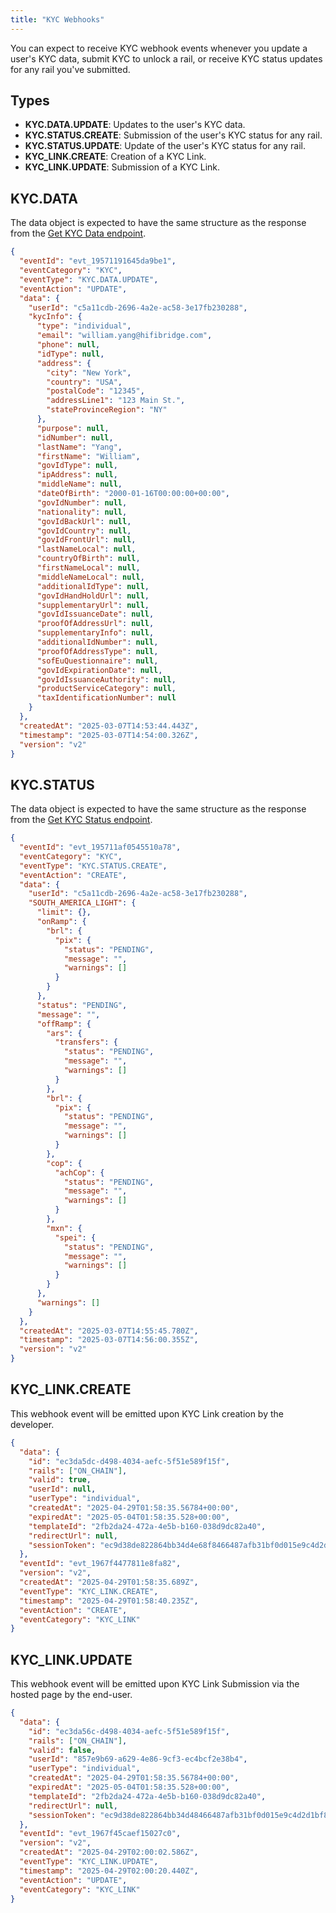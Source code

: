 ```yaml
---
title: "KYC Webhooks"
---
```


You can expect to receive KYC webhook events whenever you update a user's KYC data, submit KYC to unlock a rail, or receive KYC status updates for any rail you've submitted.

## Types

- **KYC.DATA.UPDATE**: Updates to the user's KYC data.
- **KYC.STATUS.CREATE**: Submission of the user's KYC status for any rail.
- **KYC.STATUS.UPDATE**: Update of the user's KYC status for any rail.
- **KYC_LINK.CREATE**: Creation of a KYC Link.
- **KYC_LINK.UPDATE**: Submission of a KYC Link.

## KYC.DATA

The data object is expected to have the same structure as the response from the [Get KYC Data endpoint](/api-reference/kyc/get-kyc-data).

```json
{
  "eventId": "evt_19571191645da9be1",
  "eventCategory": "KYC",
  "eventType": "KYC.DATA.UPDATE",
  "eventAction": "UPDATE",
  "data": {
    "userId": "c5a11cdb-2696-4a2e-ac58-3e17fb230288",
    "kycInfo": {
      "type": "individual",
      "email": "william.yang@hifibridge.com",
      "phone": null,
      "idType": null,
      "address": {
        "city": "New York",
        "country": "USA",
        "postalCode": "12345",
        "addressLine1": "123 Main St.",
        "stateProvinceRegion": "NY"
      },
      "purpose": null,
      "idNumber": null,
      "lastName": "Yang",
      "firstName": "William",
      "govIdType": null,
      "ipAddress": null,
      "middleName": null,
      "dateOfBirth": "2000-01-16T00:00:00+00:00",
      "govIdNumber": null,
      "nationality": null,
      "govIdBackUrl": null,
      "govIdCountry": null,
      "govIdFrontUrl": null,
      "lastNameLocal": null,
      "countryOfBirth": null,
      "firstNameLocal": null,
      "middleNameLocal": null,
      "additionalIdType": null,
      "govIdHandHoldUrl": null,
      "supplementaryUrl": null,
      "govIdIssuanceDate": null,
      "proofOfAddressUrl": null,
      "supplementaryInfo": null,
      "additionalIdNumber": null,
      "proofOfAddressType": null,
      "sofEuQuestionnaire": null,
      "govIdExpirationDate": null,
      "govIdIssuanceAuthority": null,
      "productServiceCategory": null,
      "taxIdentificationNumber": null
    }
  },
  "createdAt": "2025-03-07T14:53:44.443Z",
  "timestamp": "2025-03-07T14:54:00.326Z",
  "version": "v2"
}
```

## KYC.STATUS

The data object is expected to have the same structure as the response from the [Get KYC Status endpoint](/api-reference/kyc/get-kyc-status).

```json
{
  "eventId": "evt_195711af0545510a78",
  "eventCategory": "KYC",
  "eventType": "KYC.STATUS.CREATE",
  "eventAction": "CREATE",
  "data": {
    "userId": "c5a11cdb-2696-4a2e-ac58-3e17fb230288",
    "SOUTH_AMERICA_LIGHT": {
      "limit": {},
      "onRamp": {
        "brl": {
          "pix": {
            "status": "PENDING",
            "message": "",
            "warnings": []
          }
        }
      },
      "status": "PENDING",
      "message": "",
      "offRamp": {
        "ars": {
          "transfers": {
            "status": "PENDING",
            "message": "",
            "warnings": []
          }
        },
        "brl": {
          "pix": {
            "status": "PENDING",
            "message": "",
            "warnings": []
          }
        },
        "cop": {
          "achCop": {
            "status": "PENDING",
            "message": "",
            "warnings": []
          }
        },
        "mxn": {
          "spei": {
            "status": "PENDING",
            "message": "",
            "warnings": []
          }
        }
      },
      "warnings": []
    }
  },
  "createdAt": "2025-03-07T14:55:45.780Z",
  "timestamp": "2025-03-07T14:56:00.355Z",
  "version": "v2"
}
```

## KYC_LINK.CREATE

This webhook event will be emitted upon KYC Link creation by the developer.

```json
{
  "data": {
    "id": "ec3da5dc-d498-4034-aefc-5f51e589f15f",
    "rails": ["ON_CHAIN"],
    "valid": true,
    "userId": null,
    "userType": "individual",
    "createdAt": "2025-04-29T01:58:35.56784+00:00",
    "expiredAt": "2025-05-04T01:58:35.528+00:00",
    "templateId": "2fb2da24-472a-4e5b-b160-038d9dc82a40",
    "redirectUrl": null,
    "sessionToken": "ec9d38de822864bb34d4e68f8466487afb31bf0d015e9c4d2d1bf80f4f67f4764316e8f5f05a30c7a312b11b36d5"
  },
  "eventId": "evt_1967f4477811e8fa82",
  "version": "v2",
  "createdAt": "2025-04-29T01:58:35.689Z",
  "eventType": "KYC_LINK.CREATE",
  "timestamp": "2025-04-29T01:58:40.235Z",
  "eventAction": "CREATE",
  "eventCategory": "KYC_LINK"
}
```

## KYC_LINK.UPDATE

This webhook event will be emitted upon KYC Link Submission via the hosted page by the end-user.

```json
{
  "data": {
    "id": "ec3da56c-d498-4034-aefc-5f51e589f15f",
    "rails": ["ON_CHAIN"],
    "valid": false,
    "userId": "857e9b69-a629-4e86-9cf3-ec4bcf2e38b4",
    "userType": "individual",
    "createdAt": "2025-04-29T01:58:35.56784+00:00",
    "expiredAt": "2025-05-04T01:58:35.528+00:00",
    "templateId": "2fb2da24-472a-4e5b-b160-038d9dc82a40",
    "redirectUrl": null,
    "sessionToken": "ec9d38de822864bb34d48466487afb31bf0d015e9c4d2d1bf80f4f67f4764316e8f5f05a30c7a312b11b36d5"
  },
  "eventId": "evt_1967f45caef15027c0",
  "version": "v2",
  "createdAt": "2025-04-29T02:00:02.586Z",
  "eventType": "KYC_LINK.UPDATE",
  "timestamp": "2025-04-29T02:00:20.440Z",
  "eventAction": "UPDATE",
  "eventCategory": "KYC_LINK"
}
```

